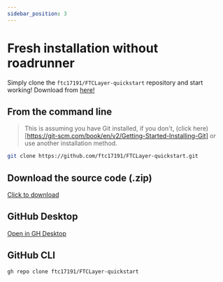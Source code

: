 ```yaml
---
sidebar_position: 3
---
```


# Fresh installation without roadrunner

Simply clone the `ftc17191/FTCLayer-quickstart` repository and start working!
Download from [here!](https://github.com/ftc17191/FTCLayer-quickstart/archive/refs/heads/master.zip)

## From the command line

> This is assuming you have Git installed, if you don't, (click here)[https://git-scm.com/book/en/v2/Getting-Started-Installing-Git] or use another installation method.
```bash
git clone https://github.com/ftc17191/FTCLayer-quickstart.git
```

## Download the source code (.zip)

[Click to download](https://github.com/ftc17191/FTCLayer-quickstart/archive/refs/heads/master.zip)

## GitHub Desktop

[Open in GH Desktop](x-github-client://openRepo/https://github.com/ftc17191/FTCLayer-quickstart)

## GitHub CLI

```bash
gh repo clone ftc17191/FTCLayer-quickstart
```